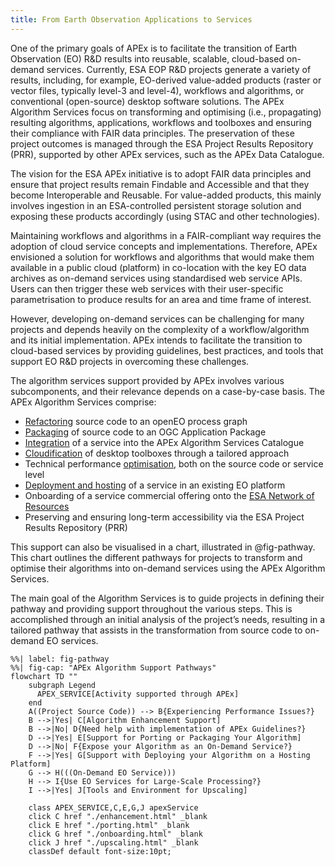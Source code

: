 ```yaml
---
title: From Earth Observation Applications to Services
---
```


One of the primary goals of APEx is to facilitate the transition of Earth Observation (EO) R&D results into reusable,
scalable, cloud-based on-demand services. Currently, ESA EOP R&D projects generate a variety of results, including, for
example, EO-derived value-added products (raster or vector files, typically level-3 and level-4), workflows and
algorithms, or conventional (open-source) desktop software solutions. The APEx Algorithm Services focus on
transforming and optimising (i.e., propagating) resulting algorithms, applications, workflows and toolboxes and ensuring
their compliance with FAIR data principles. The preservation of these project outcomes is managed through the ESA
Project Results Repository (PRR), supported by other APEx services, such as the APEx Data Catalogue.

The vision for the ESA APEx initiative is to adopt FAIR data principles and ensure that project results remain Findable
and Accessible and that they become Interoperable and Reusable. For value-added products, this mainly involves ingestion
in an ESA-controlled persistent storage solution and exposing these products accordingly (using STAC and other
technologies).

Maintaining workflows and algorithms in a FAIR-compliant way requires the adoption of cloud service concepts and
implementations. Therefore, APEx envisioned a solution for workflows and algorithms that would make them available in a
public cloud (platform) in co-location with the key EO data archives as on-demand services using standardised web
service APIs. Users can then trigger these web services with their user-specific parametrisation to produce results for
an area and time frame of interest.

However, developing on-demand services can be challenging for many projects and depends heavily on the complexity of a
workflow/algorithm and its initial implementation. APEx intends to facilitate the transition to cloud-based services by
providing guidelines, best practices, and tools that support EO R&D projects in overcoming these challenges.

The algorithm services support provided by APEx involves various subcomponents, and their relevance depends on a
case-by-case basis. The APEx Algorithm Services comprise:

* [Refactoring](./porting.md) source code to an openEO process graph
* [Packaging](./porting.md) of source code to an OGC Application Package
* [Integration](./onboarding.md) of a service into the APEx Algorithm Services Catalogue
* [Cloudification](./toolboxcloud.md) of desktop toolboxes through a tailored approach
* Technical performance [optimisation](./enhancement.md), both on the source code or service level
* [Deployment and hosting](./onboarding.md) of a service in an existing EO platform
* Onboarding of a service commercial offering onto the [ESA Network of Resources](https://portfolio.nor-discover.org/)
* Preserving and ensuring long-term accessibility via the ESA Project Results Repository (PRR)

This support can also be visualised in a chart, illustrated in @fig-pathway. This chart
outlines the different pathways for projects to transform and optimise their algorithms into on-demand services using
the APEx Algorithm Services.

The main goal of the Algorithm Services is to guide projects in defining their pathway and providing support
throughout the various steps. This is accomplished through an initial analysis of the project's needs, resulting in a
tailored pathway that assists in the transformation from source code to on-demand EO services.

```mermaid
%%| label: fig-pathway
%%| fig-cap: "APEx Algorithm Support Pathways"
flowchart TD ""
    subgraph Legend
      APEX_SERVICE[Activity supported through APEx]
    end
    A((Project Source Code)) --> B{Experiencing Performance Issues?}
    B -->|Yes| C[Algorithm Enhancement Support]
    B -->|No| D{Need help with implementation of APEx Guidelines?}
    D -->|Yes| E[Support for Porting or Packaging Your Algorithm]
    D -->|No| F{Expose your Algorithm as an On-Demand Service?}
    F -->|Yes| G[Support with Deploying your Algorithm on a Hosting Platform]
    G --> H(((On-Demand EO Service)))
    H --> I{Use EO Services for Large-Scale Processing?}
    I -->|Yes| J[Tools and Environment for Upscaling]

    class APEX_SERVICE,C,E,G,J apexService
    click C href "./enhancement.html" _blank
    click E href "./porting.html" _blank
    click G href "./onboarding.html" _blank
    click J href "./upscaling.html" _blank
    classDef default font-size:10pt;
```
